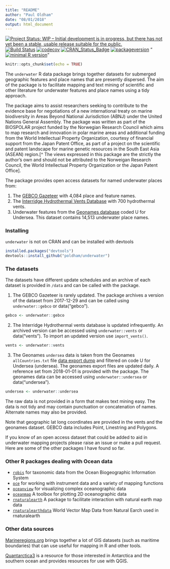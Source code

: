 ```yaml
---
title: "README"
author: "Paul Oldham"
date: "08/01/2018"
output: html_document
---
```

[![Project Status: WIP – Initial development is in progress, but there has not yet been a stable, usable release suitable for the public.](http://www.repostatus.org/badges/latest/wip.svg)](http://www.repostatus.org/#wip)
[![Build Status](https://travis-ci.org/poldham/underwater.svg?branch=master)](https://travis-ci.org/poldham/underwater)
[![codecov](https://codecov.io/gh/poldham/underwater/branch/master/graph/badge.svg)](https://codecov.io/gh/poldham/underwater)
[![CRAN_Status_Badge](http://www.r-pkg.org/badges/version/underwater)](https://cran.r-project.org/package=underwater)
[![packageversion](https://img.shields.io/badge/Package%20version-0.1.0-orange.svg?style=flat-square)](commits/master)
"[![minimal R version](https://img.shields.io/badge/R%3E%3D-3.0.3-6666ff.svg)](https://cran.r-project.org/)"
```r
knitr::opts_chunk$set(echo = TRUE)
```

The `underwater` R data package brings together datasets for submerged geographic features and place names that are presently dispersed. The aim of the package is to facilitate mapping and text mining of scientific and other literature for underwater features and place names using a tidy approach. 

The package aims to assist researchers seeking to contribute to the evidence base for negotiations of a new international treaty on marine biodiversity in Areas Beyond National Jurisdiction (ABNJ) under the United Nations General Assembly. The package was written as part of the BIOSPOLAR project funded by the Norwegian Research Council which aims to map research and innovation in polar marine areas and additional funding from the World Intellectual Property Organization, courtesy of financial support from the Japan Patent Office, as part of a project on the scientific and patent landscape for marine genetic resources in the South East Asia (ASEAN) region.[^ The views expressed in this package are the strictly the author's own and should not be attributed to the Norweigan Research Council, the World Intellectual Property Organization or the Japan Patent Office]. 

The package provides open access datasets for named underwater places from:

1. The [GEBCO Gazeteer](https://www.gebco.net/data_and_products/undersea_feature_names/) with 4,084 place and feature names.
2. The [Interridge Hydrothermal Vents Database](https://vents-data.interridge.org/) with 700 hydrothermal vents.
3. Underwater features from the [Geonames database](http://www.geonames.org/export/) coded U for Undersea. This dataset contains 14,513 underwater place names.

### Installing

`underwater` is not on CRAN and can be installed with devtools

```r
installed.packages("devtools")
devtools::install_github("poldham/underwater")
```

### The datasets 

The datasets have different update schedules and an archive of each dataset is provided in `/data` and can be called with the package. 

1. The GEBCO Gazeteer is rarely updated. The package archives a version of the dataset from 2017-12-29 and can be called using `underwater::gebco` or data("gebco").

```r
gebco <- underwater::gebco
```

2. The Interridge Hydrothermal vents database is updated infrequently. An archived version can be accessed using `underwater::vents` or data("vents"). To import an updated version use `import_vents()`.

```r
vents <- underwater::vents
```

3. The Geonames `undersea` data is taken from the Geonames `allCountries.txt` file [data export dump](http://download.geonames.org/export/dump/) and filtered on code U for Undersea (undersea). The geonames export files are updated daily. A reference set from 2018-01-01 is provided with the package. The geonames data can be accessed using `underwater::undersea` or data("undersea").

```r
undersea <- underwater::undersea
```


The raw data is not provided in a form that makes text mining easy. The data is not tidy and may contain punctuation or concatenation of names. Alternate names may also be provided. 

Note that geographic lat long coordinates are provided in the vents and the geonames dataset. GEBCO data includes Point, Linestring and Polygons. 

If you know of an open access dataset that could be added to aid in underwater mapping projects please raise an issue or make a pull request. Here are some of the other packages I have found so far. 

### Other R packages dealing with Ocean data

- [`robis`](https://github.com/iobis/robis) for taxonomic data from the Ocean Biogeographic Information System
- [`oce`](https://github.com/dankelley/oce) for working with instrument data and a variety of mapping functions
- [`oceanview`](https://github.com/cran/OceanView) for visualizing complex oceanographic data
- [`oceanmap`](https://github.com/cran/oceanmap) A toolbox for plotting 2D oceanographic data
- [`rnaturalearth`](https://github.com/ropenscilabs/rnaturalearth) A package to facilitate interaction with natural earth map data
- [`rnaturalearthdata`](https://github.com/ropenscilabs/rnaturalearthdata) World Vector Map Data from Natural Earch used in rnaturalearth

### Other data sources

[Marineregions.org](http://www.marineregions.org/downloads.php) brings together a lot of GIS datasets (such as maritime boundaries) that can use useful for mapping in R and other tools. 

[Quantarctica3](https://www.scar.org/general-scar-news/quantarctica3/) is a resource for those interested in Antarctica and the southern ocean and provides resources for use with QGIS. 